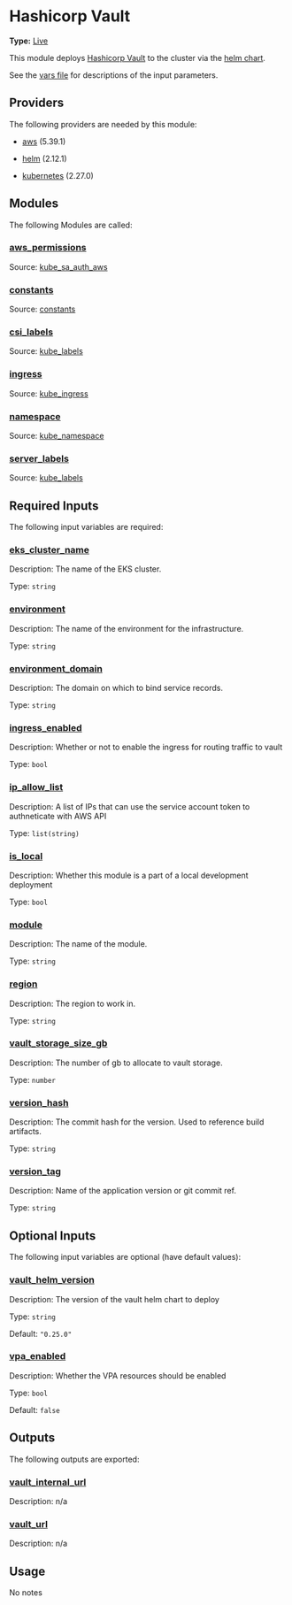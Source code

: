 # Hashicorp Vault

**Type:** [Live](./overview)

This module deploys [Hashicorp Vault](https://www.vaultproject.io/) to the cluster via the [helm chart](https://github.com/hashicorp/vault-helm).

See the [vars file](./vars.tf) for descriptions of the input parameters.

## Providers

The following providers are needed by this module:

-  [aws](https://registry.terraform.io/providers/hashicorp/aws/5.39.1/docs) (5.39.1)

-  [helm](https://registry.terraform.io/providers/hashicorp/helm/2.12.1/docs) (2.12.1)

-  [kubernetes](https://registry.terraform.io/providers/hashicorp/kubernetes/2.27.0/docs) (2.27.0)

## Modules

The following Modules are called:

### <a name="module_aws_permissions"></a> [aws\_permissions](#module\_aws\_permissions)

Source: [kube_sa_auth_aws](./kube_sa_auth_aws)


### <a name="module_constants"></a> [constants](#module\_constants)

Source: [constants](./constants)


### <a name="module_csi_labels"></a> [csi\_labels](#module\_csi\_labels)

Source: [kube_labels](./kube_labels)


### <a name="module_ingress"></a> [ingress](#module\_ingress)

Source: [kube_ingress](./kube_ingress)


### <a name="module_namespace"></a> [namespace](#module\_namespace)

Source: [kube_namespace](./kube_namespace)


### <a name="module_server_labels"></a> [server\_labels](#module\_server\_labels)

Source: [kube_labels](./kube_labels)


## Required Inputs

The following input variables are required:

### <a name="input_eks_cluster_name"></a> [eks\_cluster\_name](#input\_eks\_cluster\_name)

Description: The name of the EKS cluster.

Type: `string`

### <a name="input_environment"></a> [environment](#input\_environment)

Description: The name of the environment for the infrastructure.

Type: `string`

### <a name="input_environment_domain"></a> [environment\_domain](#input\_environment\_domain)

Description: The domain on which to bind service records.

Type: `string`

### <a name="input_ingress_enabled"></a> [ingress\_enabled](#input\_ingress\_enabled)

Description: Whether or not to enable the ingress for routing traffic to vault

Type: `bool`

### <a name="input_ip_allow_list"></a> [ip\_allow\_list](#input\_ip\_allow\_list)

Description: A list of IPs that can use the service account token to authneticate with AWS API

Type: `list(string)`

### <a name="input_is_local"></a> [is\_local](#input\_is\_local)

Description: Whether this module is a part of a local development deployment

Type: `bool`

### <a name="input_module"></a> [module](#input\_module)

Description: The name of the module.

Type: `string`

### <a name="input_region"></a> [region](#input\_region)

Description: The region to work in.

Type: `string`

### <a name="input_vault_storage_size_gb"></a> [vault\_storage\_size\_gb](#input\_vault\_storage\_size\_gb)

Description: The number of gb to allocate to vault storage.

Type: `number`

### <a name="input_version_hash"></a> [version\_hash](#input\_version\_hash)

Description: The commit hash for the version. Used to reference build artifacts.

Type: `string`

### <a name="input_version_tag"></a> [version\_tag](#input\_version\_tag)

Description: Name of the application version or git commit ref.

Type: `string`

## Optional Inputs

The following input variables are optional (have default values):

### <a name="input_vault_helm_version"></a> [vault\_helm\_version](#input\_vault\_helm\_version)

Description: The version of the vault helm chart to deploy

Type: `string`

Default: `"0.25.0"`

### <a name="input_vpa_enabled"></a> [vpa\_enabled](#input\_vpa\_enabled)

Description: Whether the VPA resources should be enabled

Type: `bool`

Default: `false`

## Outputs

The following outputs are exported:

### <a name="output_vault_internal_url"></a> [vault\_internal\_url](#output\_vault\_internal\_url)

Description: n/a

### <a name="output_vault_url"></a> [vault\_url](#output\_vault\_url)

Description: n/a

## Usage

No notes
